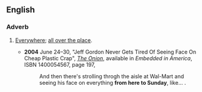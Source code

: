 ==English==
===Adverb===
{{en-adv|pos=[[from]] [[here]] [[to]] [[Sunday]]|-}}
# {{idiom}} [[everywhere|Everywhere]]; [[all over the place]].
#*'''2004''' June 24–30, "Jeff Gordon Never Gets Tired Of<!--sic capital O--> Seeing Face On<!--sic capital O--> Cheap Plastic Crap", ''[[w:The Onion|The Onion]]'', available in ''Embedded in America'', ISBN 1400054567, page 197,
#*:And then there's strolling throgh the aisle at Wal-Mart and seeing his face on everything '''from here to Sunday''', like...&nbsp;.